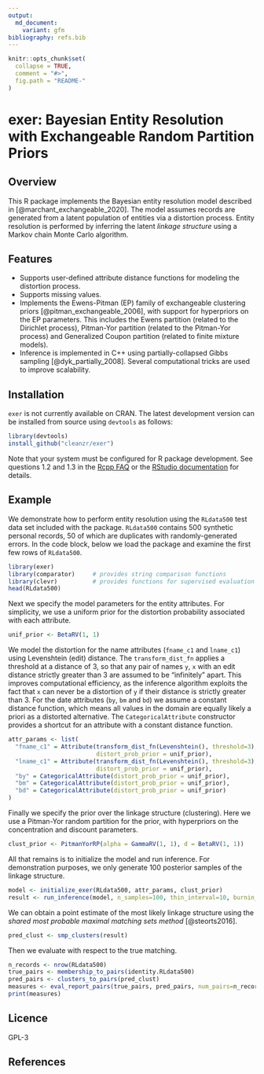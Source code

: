 ```yaml
---
output:
  md_document:
    variant: gfm
bibliography: refs.bib
---
```


<!-- README.md is generated from README.Rmd. Please edit that file -->

```r
knitr::opts_chunk$set(
  collapse = TRUE,
  comment = "#>",
  fig.path = "README-"
)
```

# exer: Bayesian Entity Resolution with Exchangeable Random Partition Priors

## Overview

This R package implements the Bayesian entity resolution model described 
in [@marchant_exchangeable_2020]. The model assumes records are generated 
from a latent population of entities via a distortion process. Entity 
resolution is performed by inferring the latent _linkage structure_ 
using a Markov chain Monte Carlo algorithm. 

## Features

* Supports user-defined attribute distance functions for modeling the 
  distortion process.
* Supports missing values.
* Implements the Ewens-Pitman (EP) family of exchangeable clustering priors 
  [@pitman_exchangeable_2006], with support for hyperpriors on the EP 
  parameters. This includes the Ewens partition (related to the Dirichlet 
  process), Pitman-Yor partition (related to the Pitman-Yor process) and 
  Generalized Coupon partition (related to finite mixture models).
* Inference is implemented in C++ using partially-collapsed Gibbs sampling
  [@dyk_partially_2008]. Several computational tricks are used to 
  improve scalability.

## Installation
`exer` is not currently available on CRAN. 
The latest development version can be installed from source using `devtools` 
as follows:

```r
library(devtools)
install_github("cleanzr/exer")
```

Note that your system must be configured for R package development.
See questions 1.2 and 1.3 in the [Rcpp FAQ](https://cran.r-project.org/package=Rcpp/vignettes/Rcpp-FAQ.pdf) 
or the [RStudio documentation](http://www.rstudio.com/ide/docs/packages/prerequisites) 
for details.

## Example
We demonstrate how to perform entity resolution using the `RLdata500` test 
data set included with the package. `RLdata500` contains 500 synthetic 
personal records, 50 of which are duplicates with randomly-generated errors.
In the code block, below we load the package and examine the first few rows 
of `RLdata500`. 
```r
library(exer)
library(comparator)     # provides string comparison functions
library(clevr)          # provides functions for supervised evaluation
head(RLdata500)
```

Next we specify the model parameters for the entity attributes. 
For simplicity, we use a uniform prior for the distortion probability 
associated with each attribute.
```r
unif_prior <- BetaRV(1, 1)
```

We model the distortion for the name attributes (`fname_c1` and `lname_c1`) 
using Levenshtein (edit) distance. 
The `transform_dist_fn` applies a threshold at a distance of 3, so that any 
pair of names `y`, `x` with an edit distance strictly greater than 3 are 
assumed to be "infinitely" apart. 
This improves computational efficiency, as the inference algorithm exploits 
the fact that `x` can never be a distortion of `y` if their distance is 
strictly greater than 3.
For the date attributes (`by`, `bm` and `bd`) we assume a constant distance 
function, which means all values in the domain are equally likely a priori 
as a distorted alternative. 
The `CategoricalAttribute` constructor provides a shortcut for an attribute 
with a constant distance function.
```r
attr_params <- list(
  "fname_c1" = Attribute(transform_dist_fn(Levenshtein(), threshold=3), 
                         distort_prob_prior = unif_prior),
  "lname_c1" = Attribute(transform_dist_fn(Levenshtein(), threshold=3), 
                         distort_prob_prior = unif_prior),
  "by" = CategoricalAttribute(distort_prob_prior = unif_prior),
  "bm" = CategoricalAttribute(distort_prob_prior = unif_prior),
  "bd" = CategoricalAttribute(distort_prob_prior = unif_prior)
)
```

Finally we specify the prior over the linkage structure (clustering). Here we 
use a Pitman-Yor random partition for the prior, with hyperpriors on the 
concentration and discount parameters.
```r
clust_prior <- PitmanYorRP(alpha = GammaRV(1, 1), d = BetaRV(1, 1))
```

All that remains is to initialize the model and run inference. 
For demonstration purposes, we only generate 100 posterior samples of the 
linkage structure.
```r
model <- initialize_exer(RLdata500, attr_params, clust_prior)
result <- run_inference(model, n_samples=100, thin_interval=10, burnin_interval=1000)
```

We can obtain a point estimate of the most likely linkage structure using the 
_shared most probable maximal matching sets method_ [@steorts2016].
```r
pred_clust <- smp_clusters(result)
```

Then we evaluate with respect to the true matching.
```r
n_records <- nrow(RLdata500)
true_pairs <- membership_to_pairs(identity.RLdata500)
pred_pairs <- clusters_to_pairs(pred_clust)
measures <- eval_report_pairs(true_pairs, pred_pairs, num_pairs=n_records*(n_records-1)/2)
print(measures)
```

## Licence
GPL-3

## References